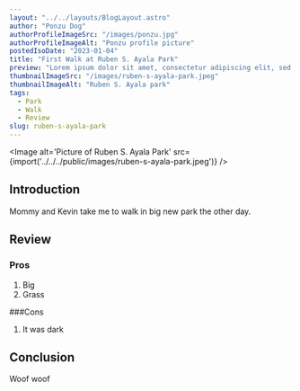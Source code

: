 ```yaml
---
layout: "../../layouts/BlogLayout.astro"
author: "Ponzu Dog"
authorProfileImageSrc: "/images/ponzu.jpg"
authorProfileImageAlt: "Ponzu profile picture"
postedIsoDate: "2023-01-04"
title: "First Walk at Ruben S. Ayala Park"
preview: "Lorem ipsum dolor sit amet, consectetur adipiscing elit, sed do eiusmod tempor incididunt ut labore et dolore magna aliqua. Ut enim ad minim veniam, quis nostrud exercitation ullamco laboris nisi ut aliquip ex ea commodo consequat. Duis aute irure dolor in reprehenderit in voluptate velit esse cillum dolore eu fugiat nulla pariatur. Excepteur sint occaecat cupidatat non proident, sunt in culpa qui officia deserunt mollit anim id est laborum."
thumbnailImageSrc: "/images/ruben-s-ayala-park.jpeg"
thumbnailImageAlt: "Ruben S. Ayala park"
tags:
  - Park
  - Walk
  - Review
slug: ruben-s-ayala-park
---
```



<Image
  alt='Picture of Ruben S. Ayala Park'
  src={import('../../../public/images/ruben-s-ayala-park.jpeg')}
/>

## Introduction

Mommy and Kevin take me to walk in big new park the other day.

## Review

### Pros

1. Big
2. Grass

###Cons

1. It was dark

## Conclusion

Woof woof
